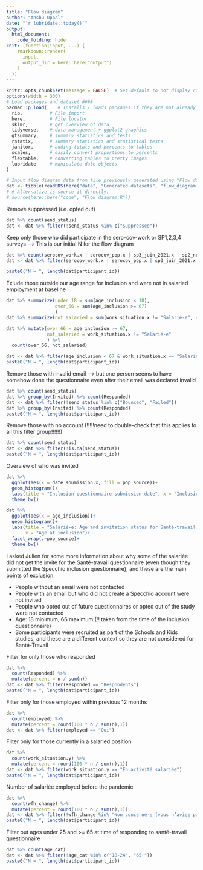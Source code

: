 ```yaml
---
title: "Flow diagram"
author: "Anshu Uppal"
date: "`r lubridate::today()`"
output: 
  html_document:
    code_folding: hide
knit: (function(input, ...) {
    rmarkdown::render(
      input, 
      output_dir = here::here("output")
    )
  })
---
```


```r
knitr::opts_chunk$set(message = FALSE)  # Set default to not display code from chunks and not to display warnings
options(width = 300)
# Load packages and dataset ####
pacman::p_load(    # Installs / loads packages if they are not already installed / loaded
  rio,          # File import
  here,         # File locator
  skimr,        # get overview of data
  tidyverse,    # data management + ggplot2 graphics 
  gtsummary,    # summary statistics and tests
  rstatix,      # summary statistics and statistical tests
  janitor,      # adding totals and percents to tables
  scales,       # easily convert proportions to percents  
  flextable,    # converting tables to pretty images
  lubridate     # manipulate date objects
)

# Input flow diagram data from file previously generated using "Flow diagram.R"
dat <- tibble(readRDS(here("data", "Generated datasets", "flow_diagram.rds")))
# # Alternative is source it directly:
# source(here::here("code", "Flow_diagram.R"))
```

Remove suppressed (i.e. opted out)
```r
dat %>% count(send_status)
dat <- dat %>% filter(!send_status %in% c("Suppressed"))

```

Keep only those who did participate in the sero-cov-work or SP1,2,3,4 surveys --> This is our initial N for the flow diagram
```r
dat %>% count(serocov_work.x | serocov_pop.x | sp3_juin_2021.x | sp2_novdec_2020.x | sp4_avril_2022.x |pop_pilote.x | work_pilote.x)
dat <- dat %>% filter(serocov_work.x | serocov_pop.x | sp3_juin_2021.x | sp2_novdec_2020.x | sp4_avril_2022.x |pop_pilote.x | work_pilote.x)

paste0("N = ", length(dat$participant_id))
```


Exlude those outside our age range for inclusion and were not in salaried employment at baseline
```r
dat %>% summarize(under_18 = sum(age_inclusion < 18),
                  over_66 = sum(age_inclusion >= 67)
                  )
dat %>% summarize(not_salaried = sum(work_situation.x != "Salarié-e", na.rm = TRUE))

dat %>% mutate(over_66 = age_inclusion >= 67,
               not_salaried = work_situation.x != "Salarié-e"
               ) %>% 
  count(over_66, not_salaried)

dat <- dat %>% filter(age_inclusion < 67 & work_situation.x == "Salarié-e")
paste0("N = ", length(dat$participant_id))

```

Remove those with invalid email --> but one person seems to have somehow done the questionnaire even after their email was declared invalid
```r
dat %>% count(send_status)
dat %>% group_by(Invited) %>% count(Responded)
dat <- dat %>% filter(!send_status %in% c("Bounced", "Failed"))
dat %>% group_by(Invited) %>% count(Responded)
paste0("N = ", length(dat$participant_id))

```

Remove those with no account (!!!!!need to double-check that this applies to all this filter group!!!!!!)
```r
dat %>% count(send_status)
dat <- dat %>% filter(!is.na(send_status))
paste0("N = ", length(dat$participant_id))

```

Overview of who was invited
```r
dat %>%
  ggplot(aes(x = date_soumission.x, fill = pop_source))+
  geom_histogram()+
  labs(title = "Inclusion questionnaire submission date", x = "Inclusion questionnaire submission date") +
  theme_bw()

dat %>%
  ggplot(aes(x = age_inclusion))+
  geom_histogram()+
  labs(title = "Salarié-e: Age and invitation status for Santé-travail questionnaire",
       x = "Age at inclusion")+
  facet_wrap(.~pop_source)+
  theme_bw()
```

I asked Julien for some more information about why some of the salariée did not get the invite for the Santé-travail questionnaire (even though they submitted the Specchio inclusion questionnaire), and these are the main points of exclusion:  
  
* People without an email were not contacted
* People with an email but who did not create a Specchio account were not invited
* People who opted out of future questionnaires or opted out of the study were not contacted
* Age: 18 minimum, 66 maximum (!! taken from the time of the inclusion questionnaire)
* Some participants were recruited as part of the Schools and Kids studies, and these are a different context so they are not considered for Santé-Travail  

Filter for only those who responded
```r
dat %>% 
  count(Responded) %>% 
  mutate(percent = n / sum(n))
dat <- dat %>% filter(Responded == "Respondents")
paste0("N = ", length(dat$participant_id))

```

Filter only for those employed within previous 12 months
```r
dat %>% 
  count(employed) %>% 
  mutate(percent = round(100 * n / sum(n),1))
dat <- dat %>% filter(employed == "Oui")
```

Filter only for those currently in a salaried position
```r
dat %>% 
  count(work_situation.y) %>% 
  mutate(percent = round(100 * n / sum(n),1))
dat <- dat %>% filter(work_situation.y == "En activité salariée")
paste0("N = ", length(dat$participant_id))

```

Number of salariée employed before the pandemic
```r
dat %>% 
  count(wfh_change) %>% 
  mutate(percent = round(100 * n / sum(n),1))
dat <- dat %>% filter(!wfh_change %in% "Non concerné-e (vous n’aviez pas d’emploi avant la pandémie ou vous avez changé d’emploi)") 
paste0("N = ", length(dat$participant_id))

```



Filter out ages under 25 and >= 65 at time of responding to santé-travail questionnaire
```r
dat %>% count(age_cat)
dat <- dat %>% filter(!age_cat %in% c("18-24", "65+"))
paste0("N = ", length(dat$participant_id))

```
